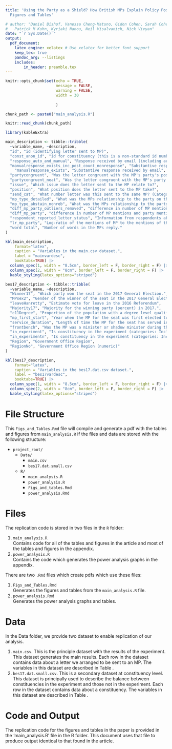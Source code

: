 ```yaml
---
title: 'Using the Party as a Shield? How British MPs Explain Policy Positions to Constituents:
  Figures and Tables'

# author: "Daniel Bishof, Vanessa Cheng-Matuno, Gidon Cohen, Sarah Cohen, Florian Foos,
#   Patrick M Kuhn, Kyriaki Nanou, Neil Visalvanich, Nick Vivyan"
date: "`r Sys.Date()`"
output: 
  pdf_document:
    latex_engine: xelatex # Use xelatex for better font support
    keep_tex: true
    pandoc_arg: --listings
    includes:
        in_header: preamble.tex
---
```


```r
knitr::opts_chunk$set(echo = TRUE,
                      message = FALSE,
                      warning = FALSE,
                      width = 30
                      
                      )

chunk_path <- paste0("main_analysis.R")

knitr::read_chunk(chunk_path)

library(kableExtra)


```


```r

main_description <- tibble::tribble(
  ~variable_name, ~description,
  "id", "id (identifying letter sent to MP)",
  "const_anon_id", "id for constituency (this is a non-standard id number from a random number generator).",
  "response_auto_and_manual", "Response received by email (including autoresponses and substantive responses)",
  "manualresponse_exists_inc_post_count_nonresponse", "Substantive response received either by email or post or both (all non-responses are coded as zero even if no confirmation of non-response was received from constituent).",
    "manualresponse_exists", "Substantive response received by email",
  "partycongruent", "Was the letter congruent with the MP's party's position on the issue?",
  "partycongruent_neat", "Was the letter congruent with the MP's party's position on the issue? (Wording adjusted for neat output)",
  "issue", "Which issue does the letter sent to the MP relate to?",
  "position", "What position does the letter sent to the MP take?",
  "send_cat", "What number letter was this sent to the same MP? (Categorised)",
  "mp_type_detailed", "What was the MPs relationship to the party on this issue (loyalist, extreme rebel, moderate rebel, bothways rebel, unclear rebel)",
  "mp_type_abstain_nonreb", "What was the MPs relationship to the party on this issue? (absentions are not counted as rebellion, categories loyalist, rebel)",
  "diff_mp_party_outliers_removed", "difference in number of MP mentions and party mentions standardised by number of words in the response (outliers removed)",
  "diff_mp_party", "difference in number of MP mentions and party mentions standardised by number of words in the response",
  "respondent_reported_letter_status", "Information from respondents about whether they have received postal correspondence from the MP as a result of the letter sent to the MP",
  "lr_mp_party", "Log-ratio of the mentions of MP to the mentions of the MPs party in the response",
  "word total", "Number of words in the MPs reply."
)

kbl(main_description,
    format="latex",
    caption = "Variables in the main.csv dataset.",
    label = "mainvardesc",
    booktabs=TRUE) |>
  column_spec(1, width = "8.5cm", border_left = F, border_right = F) |>
  column_spec(2, width = "8cm", border_left = F, border_right = F) |>
  kable_styling(latex_options="striped")

```

```r

bes17_description <- tibble::tribble(
  ~variable_name, ~description,
  "Winner17", "Which party won the seat in the 2017 General Election.",
  "MPsex2", "Gender of the winner of the seat in the 2017 General Election.",
  "leaveHanretty", "Estimate vote for leave in the 2016 Referendum",
  "Majority17", "Majority for the winning party (percent) in 2017.",
  "c11Degree", "Proportion of the population with a degree level qualification in 2011 census.",
  "mp_first_start", "Year when the MP for the seat was first elected to the House of Commons according to ParlParse data. MP is taken as the member in post at the start of the experiment (November 2018)",
  "service_duration", "Length of time the MP for the seat has served in the House of Commons (in decades) according to ParlParse data. . MP is taken as the member in post at the start of the experiment (November 2018)",
  "frontbench", "Was the MP was a minister or shadow minister during the period when we ran our experiment (November 2018-July 2019 according to ParlParse data.",
  "in_experiment", "Is constituency in the experiment (categories: Included (letters sent), Excluded (no letters))",
  "in_experimentn", "Is constituency in the experiment (categories: Included, Excluded)",
  "Region", "Government Office Region",
  "RegionNo", "Government Office Region (numeric)"
)

kbl(bes17_description,
    format="latex",
    caption = "Variables in the bes17.dat.csv dataset.",
    label = "bes17vardesc",
    booktabs=TRUE) |>
  column_spec(1, width = "8.5cm", border_left = F, border_right = F) |>
  column_spec(2, width = "8cm", border_left = F, border_right = F) |>
  kable_styling(latex_options="striped")

```

# File Structure

This `Figs_and_Tables.Rmd` file will compile and generate a pdf with the tables and figures from `main_analysis.R` if the files and data are stored with the following structure:

*  `project_root/`
    *  `Data/`
        *  `main.csv`
        *  `bes17.dat.small.csv`
    * `R/`
        *  `main_analysis.R`
        *  `power_analysis.R`
        *  `Figs_and_tables.Rmd`
        *  `power_analysis.Rmd`

# Files

The replication code is stored in two files in the `R` folder:

  1.  `main_analysis.R`  
      Contains code for all of the tables and figures in the article and most of the tables and figures in the appendix. 
  1.  `power_analysis.R`  
      Contains the code which generates the power analysis graphs in the appendix.

There are two `.Rmd` files which create pdfs which use these files:

  1.  `Figs_and_Tables.Rmd`  
       Generates the figures and tables from the `main_analysis.R` file.
  1.  `power_analysis.Rmd`  
       Generates the power analysis graphs and tables.
  
      

# Data

In the Data folder, we provide two dataset to enable replication of our analysis. 

  1.  `main.csv`. This is the principle dataset with the results of the experiment. This dataset generates the main results. Each row in the dataset contains data about a letter we arranged to be sent to an MP. The variables in this dataset are described in Table \ref{tab:mainvardesc}. 
  1.  `bes17.dat.small.csv`. This is a secondary dataset at constituency level. This dataset is principally used to describe the balance between constituencies in the experiment and those not in the experiment. Each row in the dataset contains data about a constituency. The variables in this dataset are described in Table \ref{tab:bes17vardesc}.



# Code and Output

The replication code for the figures and tables in the paper is provided in the  'main_analysis.R' file in the R folder. This document uses that file to produce output identical to that found in the article. 

```r

```

```r

```



```r

```

```r

```

```r

```

```r

```

```r

```

```r

```

```r

```

```r

```

```r

```

```r

```

```r

```

```r

```

```r

```

```r

```

```r

```

```r

```

